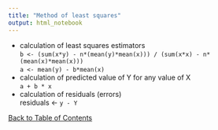 ```yaml
---
title: "Method of least squares"
output: html_notebook
---
```


- calculation of least squares estimators <br> `b <- (sum(x*y) - n*(mean(y)*mean(x))) / (sum(x*x) - n*(mean(x)*mean(x)))`
<br> `a <- mean(y) - b*mean(x)`
- calculation of predicted value of Y for any value of X <br> `a + b * x`
- calculation of residuals (errors) <br>residuals <- `y - Y`

[Back to Table of Contents](../)